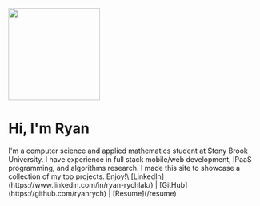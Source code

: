 <div style={{display: "flex", flexDirection: "row", justifyContent: "space-evenly"}}>
<img src="../../images/me.png" width="183" height="184" style={{borderRadius:"70%"}}/>
</div>

<h1>Hi, I'm Ryan</h1>

<p>
I'm a computer science and applied mathematics student at Stony Brook University. I have experience in full stack mobile/web development, IPaaS programming, and algorithms research. I made this site to showcase a collection of my top projects. Enjoy!\
[LinkedIn](https://www.linkedin.com/in/ryan-rychlak/) | [GitHub](https://github.com/ryanrych) | [Resume](/resume)
</p>